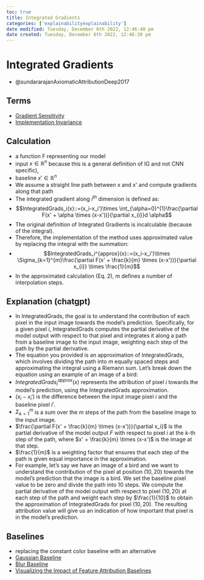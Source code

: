 ```yaml
---
toc: true
title: Integrated Gradients
categories: ['explainabilityexplainability']
date modified: Tuesday, December 6th 2022, 12:46:40 pm
date created: Tuesday, December 6th 2022, 12:46:39 pm
---
```


# Integrated Gradients
- @sundararajanAxiomaticAttributionDeep2017

## Terms
- [Gradient Sensitivity](Gradient Sensitivity.qmd)
- [Implementation Invariance](Implementation Invariance.qmd)

## Calculation

- a function F representing our model
- input $x \in \mathbb{R}^{n}$ because this is a general definition of IG and not CNN specific),
- baseline $x' \in \mathbb{R}^{n}$
- We assume a straight line path between x and x' and compute gradients along that path
- The integrated gradient along $i^{th}$ dimension is defined as:
- $$IntegratedGrads_i​(x)::=(x_i​-x_i'​)\times \int_{\alpha=0}^{1}\frac{\partial F(x' + \alpha \times (x-x'))}{\partial x_{i}}d \alpha$$
- The original definition of Integrated Gradients is incalculable (because of the integral).
- Therefore, the implementation of the method uses approximated value by replacing the integral with the summation:
- $$IntegratedGrads_i​^{approx}(x)::=(x_i​-x_i'​)\times \Sigma_{k=1}^{m}\frac{\partial F(x' + \frac{k}{m} \times (x-x'))}{\partial x_{i}} \times \frac{1}{m}$$
- In the approximated calculation (Eq. 2), m defines a number of interpolation steps.

## Explanation (chatgpt)
- In IntegratedGrads, the goal is to understand the contribution of each pixel in the input image towards the model's prediction. Specifically, for a given pixel $i$, IntegratedGrads computes the partial derivative of the model output with respect to that pixel and integrates it along a path from a baseline image to the input image, weighting each step of the path by the partial derivative.
- The equation you provided is an approximation of IntegratedGrads, which involves dividing the path into $m$ equally spaced steps and approximating the integral using a Riemann sum. Let's break down the equation using an example of an image of a bird:
- $IntegratedGrads_i^{approx}(x)$ represents the attribution of pixel $i$ towards the model's prediction, using the IntegratedGrads approximation.
- $(x_i-x_i')$ is the difference between the input image pixel $i$ and the baseline pixel $i'$.
- $\Sigma_{k=1}^{m}$ is a sum over the $m$ steps of the path from the baseline image to the input image.
- $\frac{\partial F(x' + \frac{k}{m} \times (x-x'))}{\partial x_i}$ is the partial derivative of the model output $F$ with respect to pixel $i$ at the $k$-th step of the path, where $x' + \frac{k}{m} \times (x-x')$ is the image at that step.
- $\frac{1}{m}$ is a weighting factor that ensures that each step of the path is given equal importance in the approximation.
- For example, let's say we have an image of a bird and we want to understand the contribution of the pixel at position $(10, 20)$ towards the model's prediction that the image is a bird. We set the baseline pixel value to be zero and divide the path into 10 steps. We compute the partial derivative of the model output with respect to pixel $(10, 20)$ at each step of the path and weight each step by $\frac{1}{10}$ to obtain the approximation of IntegratedGrads for pixel $(10, 20)$. The resulting attribution value will give us an indication of how important that pixel is in the model's prediction.

## Baselines

- replacing the constant color baseline with an alternative
- [Gaussian Baseline](Gaussian Baseline.qmd)
- [Blur Baseline](Blur Baseline.qmd)
- [Visualizing the Impact of Feature Attribution Baselines](Visualizing the Impact of Feature Attribution Baselines.qmd)




